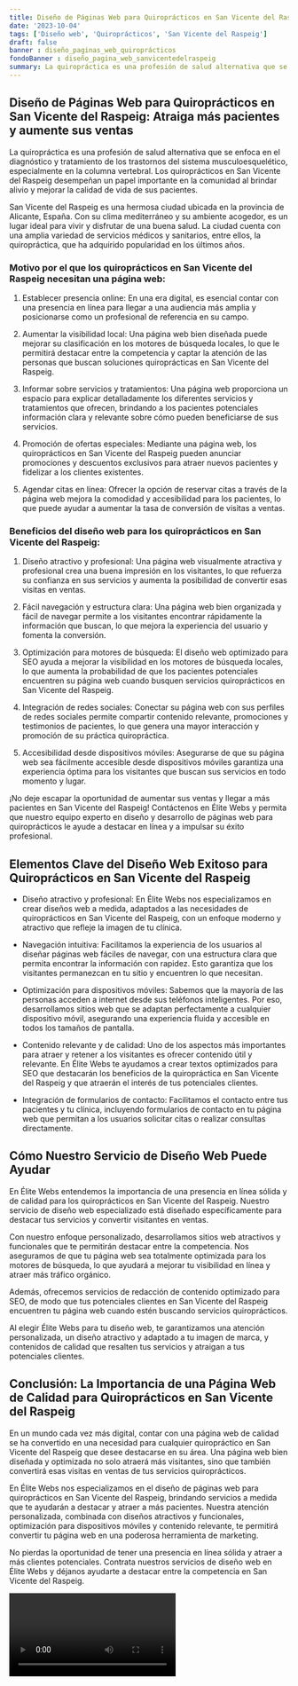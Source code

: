 ```yaml
---
title: Diseño de Páginas Web para Quiroprácticos en San Vicente del Raspeig
date: '2023-10-04'
tags: ['Diseño web', 'Quiroprácticos', 'San Vicente del Raspeig']
draft: false
banner : diseño_paginas_web_quiroprácticos
fondoBanner : diseño_pagina_web_sanvicentedelraspeig
summary: La quiropráctica es una profesión de salud alternativa que se enfoca en el diagnóstico y tratamiento de los trastornos del sistema musculoesquelético, especialmente en la columna vertebral. Los quiroprácticos en San Vicente del Raspeig desempeñan un papel importante en la comunidad al brindar alivio y mejorar la calidad de vida de sus pacientes.
---
```


## **Diseño de Páginas Web para Quiroprácticos en San Vicente del Raspeig: Atraiga más pacientes y aumente sus ventas**

La quiropráctica es una profesión de salud alternativa que se enfoca en el diagnóstico y tratamiento de los trastornos del sistema musculoesquelético, especialmente en la columna vertebral. Los quiroprácticos en San Vicente del Raspeig desempeñan un papel importante en la comunidad al brindar alivio y mejorar la calidad de vida de sus pacientes.

San Vicente del Raspeig es una hermosa ciudad ubicada en la provincia de Alicante, España. Con su clima mediterráneo y su ambiente acogedor, es un lugar ideal para vivir y disfrutar de una buena salud. La ciudad cuenta con una amplia variedad de servicios médicos y sanitarios, entre ellos, la quiropráctica, que ha adquirido popularidad en los últimos años.

### **Motivo por el que los quiroprácticos en San Vicente del Raspeig necesitan una página web:**

1. Establecer presencia online: En una era digital, es esencial contar con una presencia en línea para llegar a una audiencia más amplia y posicionarse como un profesional de referencia en su campo.

2. Aumentar la visibilidad local: Una página web bien diseñada puede mejorar su clasificación en los motores de búsqueda locales, lo que le permitirá destacar entre la competencia y captar la atención de las personas que buscan soluciones quiroprácticas en San Vicente del Raspeig.

3. Informar sobre servicios y tratamientos: Una página web proporciona un espacio para explicar detalladamente los diferentes servicios y tratamientos que ofrecen, brindando a los pacientes potenciales información clara y relevante sobre cómo pueden beneficiarse de sus servicios.

4. Promoción de ofertas especiales: Mediante una página web, los quiroprácticos en San Vicente del Raspeig pueden anunciar promociones y descuentos exclusivos para atraer nuevos pacientes y fidelizar a los clientes existentes.

5. Agendar citas en línea: Ofrecer la opción de reservar citas a través de la página web mejora la comodidad y accesibilidad para los pacientes, lo que puede ayudar a aumentar la tasa de conversión de visitas a ventas.

### **Beneficios del diseño web para los quiroprácticos en San Vicente del Raspeig:**

1. Diseño atractivo y profesional: Una página web visualmente atractiva y profesional crea una buena impresión en los visitantes, lo que refuerza su confianza en sus servicios y aumenta la posibilidad de convertir esas visitas en ventas.

2. Fácil navegación y estructura clara: Una página web bien organizada y fácil de navegar permite a los visitantes encontrar rápidamente la información que buscan, lo que mejora la experiencia del usuario y fomenta la conversión.

3. Optimización para motores de búsqueda: El diseño web optimizado para SEO ayuda a mejorar la visibilidad en los motores de búsqueda locales, lo que aumenta la probabilidad de que los pacientes potenciales encuentren su página web cuando busquen servicios quiroprácticos en San Vicente del Raspeig.

4. Integración de redes sociales: Conectar su página web con sus perfiles de redes sociales permite compartir contenido relevante, promociones y testimonios de pacientes, lo que genera una mayor interacción y promoción de su práctica quiropráctica.

5. Accesibilidad desde dispositivos móviles: Asegurarse de que su página web sea fácilmente accesible desde dispositivos móviles garantiza una experiencia óptima para los visitantes que buscan sus servicios en todo momento y lugar.

¡No deje escapar la oportunidad de aumentar sus ventas y llegar a más pacientes en San Vicente del Raspeig! Contáctenos en Élite Webs y permita que nuestro equipo experto en diseño y desarrollo de páginas web para quiroprácticos le ayude a destacar en línea y a impulsar su éxito profesional.

<GifSeo />

<Cta />

## Elementos Clave del Diseño Web Exitoso para Quiroprácticos en San Vicente del Raspeig

- Diseño atractivo y profesional: En Élite Webs nos especializamos en crear diseños web a medida, adaptados a las necesidades de quiroprácticos en San Vicente del Raspeig, con un enfoque moderno y atractivo que refleje la imagen de tu clínica.

- Navegación intuitiva: Facilitamos la experiencia de los usuarios al diseñar páginas web fáciles de navegar, con una estructura clara que permita encontrar la información con rapidez. Esto garantiza que los visitantes permanezcan en tu sitio y encuentren lo que necesitan.

- Optimización para dispositivos móviles: Sabemos que la mayoría de las personas acceden a internet desde sus teléfonos inteligentes. Por eso, desarrollamos sitios web que se adaptan perfectamente a cualquier dispositivo móvil, asegurando una experiencia fluida y accesible en todos los tamaños de pantalla.

- Contenido relevante y de calidad: Uno de los aspectos más importantes para atraer y retener a los visitantes es ofrecer contenido útil y relevante. En Élite Webs te ayudamos a crear textos optimizados para SEO que destacarán los beneficios de la quiropráctica en San Vicente del Raspeig y que atraerán el interés de tus potenciales clientes.

- Integración de formularios de contacto: Facilitamos el contacto entre tus pacientes y tu clínica, incluyendo formularios de contacto en tu página web que permitan a los usuarios solicitar citas o realizar consultas directamente.

## Cómo Nuestro Servicio de Diseño Web Puede Ayudar

En Élite Webs entendemos la importancia de una presencia en línea sólida y de calidad para los quiroprácticos en San Vicente del Raspeig. Nuestro servicio de diseño web especializado está diseñado específicamente para destacar tus servicios y convertir visitantes en ventas.

Con nuestro enfoque personalizado, desarrollamos sitios web atractivos y funcionales que te permitirán destacar entre la competencia. Nos aseguramos de que tu página web sea totalmente optimizada para los motores de búsqueda, lo que ayudará a mejorar tu visibilidad en línea y atraer más tráfico orgánico.

Además, ofrecemos servicios de redacción de contenido optimizado para SEO, de modo que tus potenciales clientes en San Vicente del Raspeig encuentren tu página web cuando estén buscando servicios quiroprácticos.

Al elegir Élite Webs para tu diseño web, te garantizamos una atención personalizada, un diseño atractivo y adaptado a tu imagen de marca, y contenidos de calidad que resalten tus servicios y atraigan a tus potenciales clientes.

## Conclusión: La Importancia de una Página Web de Calidad para Quiroprácticos en San Vicente del Raspeig

En un mundo cada vez más digital, contar con una página web de calidad se ha convertido en una necesidad para cualquier quiropráctico en San Vicente del Raspeig que desee destacarse en su área. Una página web bien diseñada y optimizada no solo atraerá más visitantes, sino que también convertirá esas visitas en ventas de tus servicios quiroprácticos.

En Élite Webs nos especializamos en el diseño de páginas web para quiroprácticos en San Vicente del Raspeig, brindando servicios a medida que te ayudarán a destacar y atraer a más pacientes. Nuestra atención personalizada, combinada con diseños atractivos y funcionales, optimización para dispositivos móviles y contenido relevante, te permitirá convertir tu página web en una poderosa herramienta de marketing.

No pierdas la oportunidad de tener una presencia en línea sólida y atraer a más clientes potenciales. Contrata nuestros servicios de diseño web en Élite Webs y déjanos ayudarte a destacar entre la competencia en San Vicente del Raspeig.

<Video />

<CtaBot job='Quiroprácticos' city='San Vicente del Raspeig'/>

<Gmaps query='San Vicente del Raspeig+españa+maps' />